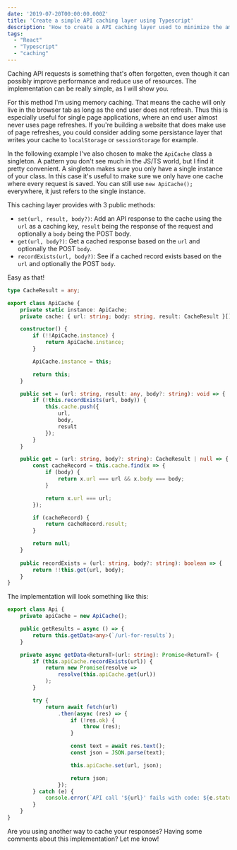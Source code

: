 ```yaml
---
date: '2019-07-20T00:00:00.000Z'
title: 'Create a simple API caching layer using Typescript'
description: 'How to create a API caching layer used to minimize the amount of calls'
tags:
  - "React"
  - "Typescript"
  - "caching"
---
```


Caching API requests is something that's often forgotten, even though it can possibly improve performance and reduce use of resources. The implementation can be really simple, as I will show you. 

For this method I'm using memory caching. That means the cache will only live in the browser tab as long as the end user does not refresh. Thus this is especially useful for single page applications, where an end user almost never uses page refreshes. If you're building a website that does make use of page refreshes, you could consider adding some persistance layer that writes your cache to `localStorage` or `sessionStorage` for example.

In the following example I've also chosen to make the `ApiCache` class a singleton. A pattern you don't see much in the JS/TS world, but I find it pretty convenient. A singleton makes sure you only have a single instance of your class. In this case it's useful to make sure we only have one cache where every request is saved. You can still use `new ApiCache();` everywhere, it just refers to the single instance. 

This caching layer provides with 3 public methods:
- `set(url, result, body?)`: Add an API response to the cache using the `url` as a caching key, `result` being the response of the request and optionally a `body` being the POST body. 
- `get(url, body?)`: Get a cached response based on the `url` and optionally the POST `body`.
- `recordExists(url, body?)`: See if a cached record exists based on the `url` and optionally the POST `body`.

Easy as that!

```typescript
type CacheResult = any;

export class ApiCache {
    private static instance: ApiCache;
    private cache: { url: string; body: string, result: CacheResult }[] = [];

    constructor() {
        if (!!ApiCache.instance) {
            return ApiCache.instance;
        }

        ApiCache.instance = this;

        return this;
    }

    public set = (url: string, result: any, body?: string): void => {
        if (!this.recordExists(url, body)) {
            this.cache.push({
                url,
                body,
                result
            });
        }
    }

    public get = (url: string, body?: string): CacheResult | null => {
        const cacheRecord = this.cache.find(x => {
            if (body) {
                return x.url === url && x.body === body;
            }

            return x.url === url;
        });

        if (cacheRecord) {
            return cacheRecord.result;
        }

        return null;
    }
    
    public recordExists = (url: string, body?: string): boolean => {
        return !!this.get(url, body);
    }
}
```

The implementation will look something like this:

```typescript
export class Api {
    private apiCache = new ApiCache();

    public getResults = async () => {
        return this.getData<any>(`/url-for-results`);
    }

    private async getData<ReturnT>(url: string): Promise<ReturnT> {
        if (this.apiCache.recordExists(url)) {
            return new Promise(resolve => 
                resolve(this.apiCache.get(url))
            );
        }

        try {
            return await fetch(url)
                .then(async (res) => {
                    if (!res.ok) {
                        throw (res);
                    }

                    const text = await res.text();
                    const json = JSON.parse(text);

                    this.apiCache.set(url, json);

                    return json;
                });
        } catch (e) {
            console.error(`API call '${url}' fails with code: ${e.statusCode}. Exception: ${e.toString()}`);
        }
    }
}
```

Are you using another way to cache your responses? Having some comments about this implementation? Let me know!